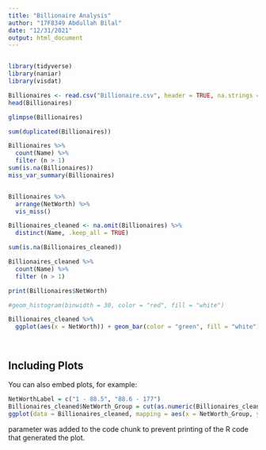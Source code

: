 ---
title: "Billionaire Analysis"
author: "17F8349 Abdullah Bilal"
date: "12/31/2021"
output: html_document
---
```{r}


```

```{r setup, include=FALSE}
library(tidyverse)
library(naniar)
library(visdat)

Billionaires <- read.csv("Billionaire.csv", header = TRUE, na.strings = c("NA","N/A",""))
head(Billionaires)

glimpse(Billionaires)

sum(duplicated(Billionaires))

Billionaires %>%
  count(Name) %>%
  filter (n > 1)
sum(is.na(Billionaires))
miss_var_summary(Billionaires)


Billionaires %>%
  arrange(NetWorth) %>%
  vis_miss()
```



```{r cars}
Billionaires_cleaned <- na.omit(Billionaires) %>%
  distinct(Name, .keep_all = TRUE)

sum(is.na(Billionaires_cleaned))

Billionaires_cleaned %>%
  count(Name) %>%
  filter (n > 1)

print(Billionaires$NetWorth)

#geom_histogram(binwidth = 30, color = "red", fill = "white")

Billionaires_cleaned %>%
  ggplot(aes(x = NetWorth)) + geom_bar(color = "green", fill = "white")  + labs(title = "Net Worth")




```

## Including Plots

You can also embed plots, for example:

```{r pressure, echo=FALSE}
NetWorthLabel = c("1 - 88.5", "88.6 - 177")
Billionaires_cleaned$NetWorth_Group = cut(as.numeric(Billionaires_cleaned$NetWorth), breaks = c(1, 88.5, Inf), labels = NetWorthLabel, right = FALSE)
ggplot(data = Billionaires_cleaned, mapping = aes(x = NetWorth_Group, y = Age)) + geom_boxplot(alpha = 0, color = "red", fill = "white") + geom_jitter(color = "purple", alpha = 0.5) + labs(title = "Forbes Billionaires 2021 by Age")
```
parameter was added to the code chunk to prevent printing of the R code that generated the plot.
